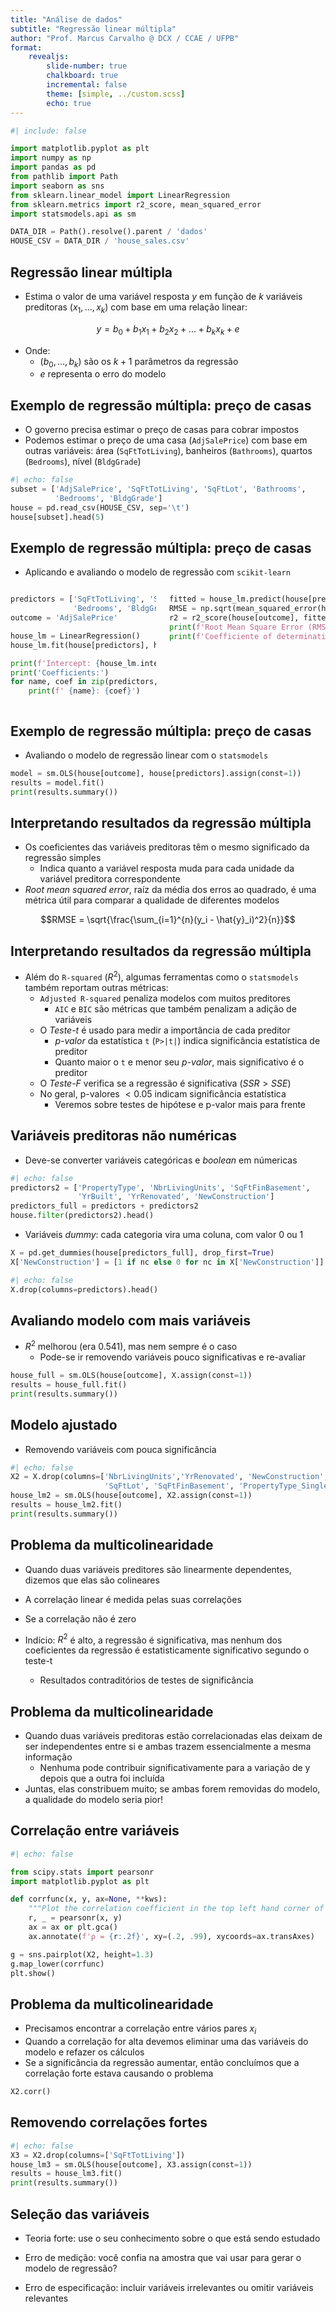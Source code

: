 ```yaml
---
title: "Análise de dados"
subtitle: "Regressão linear múltipla"
author: "Prof. Marcus Carvalho @ DCX / CCAE / UFPB"
format:
    revealjs:
        slide-number: true
        chalkboard: true
        incremental: false
        theme: [simple, ../custom.scss]
        echo: true
---
```


```python
#| include: false

import matplotlib.pyplot as plt
import numpy as np
import pandas as pd
from pathlib import Path
import seaborn as sns
from sklearn.linear_model import LinearRegression
from sklearn.metrics import r2_score, mean_squared_error
import statsmodels.api as sm

DATA_DIR = Path().resolve().parent / 'dados'
HOUSE_CSV = DATA_DIR / 'house_sales.csv'
```

## Regressão linear múltipla

- Estima o valor de uma variável resposta $y$ em função de $k$ variáveis preditoras $(x_1, ..., x_k)$ com base em uma relação linear:

$$y = b_0 + b_1 x_1 + b_2 x_2 + ... + b_k x_k + e$$

- Onde:
    - $(b_0, ..., b_k)$ são os $k+1$ parâmetros da regressão
    - $e$ representa o erro do modelo

## Exemplo de regressão múltipla: preço de casas

- O governo precisa estimar o preço de casas para cobrar impostos
- Podemos estimar o preço de uma casa (`AdjSalePrice`) com base em outras variáveis: área (`SqFtTotLiving`), banheiros (`Bathrooms`), quartos (`Bedrooms`), nível (`BldgGrade`)

```python
#| echo: false
subset = ['AdjSalePrice', 'SqFtTotLiving', 'SqFtLot', 'Bathrooms', 
          'Bedrooms', 'BldgGrade']
house = pd.read_csv(HOUSE_CSV, sep='\t')
house[subset].head(5)
```

## Exemplo de regressão múltipla: preço de casas

- Aplicando e avaliando o modelo de regressão com `scikit-learn`

:::: {.columns}
:::{.column}
```python
predictors = ['SqFtTotLiving', 'SqFtLot', 'Bathrooms',
              'Bedrooms', 'BldgGrade']
outcome = 'AdjSalePrice'

house_lm = LinearRegression()
house_lm.fit(house[predictors], house[outcome])

print(f'Intercept: {house_lm.intercept_:.3f}')
print('Coefficients:')
for name, coef in zip(predictors, house_lm.coef_):
    print(f' {name}: {coef}')
```
:::
::: {.column}
```python
fitted = house_lm.predict(house[predictors])
RMSE = np.sqrt(mean_squared_error(house[outcome], fitted))
r2 = r2_score(house[outcome], fitted)
print(f'Root Mean Square Error (RMSE): {RMSE:.0f}')
print(f'Coefficiente of determination (r2): {r2:.4f}')
```
:::
::::


## Exemplo de regressão múltipla: preço de casas

- Avaliando o modelo de regressão linear com o `statsmodels`

```python
model = sm.OLS(house[outcome], house[predictors].assign(const=1))
results = model.fit()
print(results.summary())
```


## Interpretando resultados da regressão múltipla

- Os coeficientes das variáveis preditoras têm o mesmo significado da regressão simples
    - Indica quanto a variável resposta muda para cada unidade da variável preditora correspondente

- _Root mean squared error_, raíz da média dos erros ao quadrado, é uma métrica útil para comparar a qualidade de diferentes modelos

$$RMSE = \sqrt{\frac{\sum_{i=1}^{n}(y_i - \hat{y}_i)^2}{n}}$$

## Interpretando resultados da regressão múltipla

- Além do `R-squared` ($R^2$), algumas ferramentas como o `statsmodels` também reportam outras métricas:
    - `Adjusted R-squared` penaliza modelos com muitos preditores
        - `AIC` e `BIC` são métricas que também penalizam a adição de variáveis
    - O _Teste-t_ é usado para medir a importância de cada preditor
        - _p-valor_ da estatística `t` (`P>|t|`) indica significância estatística de preditor
        - Quanto maior o `t` e menor seu _p-valor_, mais significativo é o preditor
    - O _Teste-F_ verifica se a regressão é significativa ($SSR > SSE$)
    - No geral, p-valores $< 0.05$ indicam significância estatística
        - Veremos sobre testes de hipótese e p-valor mais para frente

## Variáveis preditoras não numéricas

- Deve-se converter variáveis categóricas e _boolean_ em númericas

::: {.smaller-table}
```python
#| echo: false
predictors2 = ['PropertyType', 'NbrLivingUnits', 'SqFtFinBasement',
               'YrBuilt', 'YrRenovated', 'NewConstruction']
predictors_full = predictors + predictors2
house.filter(predictors2).head()
```
:::

- Variáveis _dummy_: cada categoria vira uma coluna, com valor 0 ou 1

::: {.smaller-table}
```python
X = pd.get_dummies(house[predictors_full], drop_first=True)
X['NewConstruction'] = [1 if nc else 0 for nc in X['NewConstruction']]
```

```python
#| echo: false
X.drop(columns=predictors).head()
```
:::

## Avaliando modelo com mais variáveis

- $R^2$ melhorou (era $0.541$), mas nem sempre é o caso
    - Pode-se ir removendo variáveis pouco significativas e re-avaliar

```python
house_full = sm.OLS(house[outcome], X.assign(const=1))
results = house_full.fit()
print(results.summary())
```

## Modelo ajustado

- Removendo variáveis com pouca significância

```python
#| echo: false
X2 = X.drop(columns=['NbrLivingUnits','YrRenovated', 'NewConstruction',
                     'SqFtLot', 'SqFtFinBasement', 'PropertyType_Single Family'])
house_lm2 = sm.OLS(house[outcome], X2.assign(const=1))
results = house_lm2.fit()
print(results.summary())
```


## Problema da multicolinearidade

- Quando duas variáveis preditores são linearmente dependentes, dizemos que elas são colineares
- A correlação linear é medida pelas suas correlações
- Se a correlação não é zero

- Indício: $R^2$ é alto, a regressão é significativa, mas nenhum dos coeficientes da regressão é estatisticamente significativo segundo o teste-t
    - Resultados contraditórios de testes de significância

## Problema da multicolinearidade

- Quando duas variáveis preditoras estão correlacionadas elas deixam de ser independentes entre si e ambas trazem essencialmente a mesma informação
    - Nenhuma pode contribuir significativamente para a variação de y depois que a outra foi incluída
- Juntas, elas constribuem muito; se ambas forem removidas do modelo, a qualidade do modelo seria pior!


## Correlação entre variáveis {.scrollable}

```python
#| echo: false

from scipy.stats import pearsonr
import matplotlib.pyplot as plt 

def corrfunc(x, y, ax=None, **kws):
    """Plot the correlation coefficient in the top left hand corner of a plot."""
    r, _ = pearsonr(x, y)
    ax = ax or plt.gca()
    ax.annotate(f'ρ = {r:.2f}', xy=(.2, .99), xycoords=ax.transAxes)

g = sns.pairplot(X2, height=1.3)
g.map_lower(corrfunc)
plt.show()
```

## Problema da multicolinearidade

- Precisamos encontrar a correlação entre vários pares $x_i$
- Quando a correlação for alta devemos eliminar uma das variáveis do modelo e refazer os cálculos
- Se a significância da regressão aumentar, então concluímos que a correlação forte estava causando o problema

::: {.smaller-table}
```python
X2.corr()
```
:::

## Removendo correlações fortes

```python
#| echo: false
X3 = X2.drop(columns=['SqFtTotLiving'])
house_lm3 = sm.OLS(house[outcome], X3.assign(const=1))
results = house_lm3.fit()
print(results.summary())
```

## Seleção das variáveis

- Teoria forte: use o seu conhecimento sobre o que está sendo estudado

- Erro de medição: você confia na amostra que vai usar para gerar o modelo de regressão?

- Erro de especificação: incluir variáveis irrelevantes ou omitir variáveis relevantes
